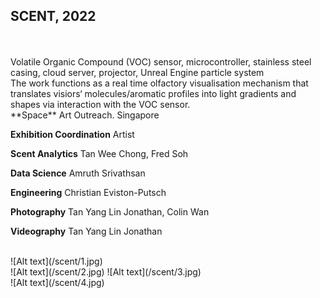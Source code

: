 ## SCENT, 2022

<br />
<br />
Volatile Organic Compound (VOC) sensor, microcontroller, stainless steel casing, cloud server, projector, Unreal Engine particle system

<br />
The work functions as a real time olfactory visualisation mechanism that translates visiors‘ molecules/aromatic profiles into light gradients and shapes via interaction with the VOC sensor.

<br />
**Space** Art Outreach. Singapore

**Exhibition Coordination** Artist

**Scent Analytics** Tan Wee Chong, Fred Soh

**Data Science** Amruth Srivathsan

**Engineering** Christian Eviston-Putsch

**Photography** Tan Yang Lin Jonathan, Colin Wan

**Videography** Tan Yang Lin Jonathan

<br />
![Alt text](/scent/1.jpg)
<br />
<Grid>
    <Col>![Alt text](/scent/2.jpg)</Col>
    <Col>![Alt text](/scent/3.jpg)</Col>
</Grid>
<br />
![Alt text](/scent/4.jpg)
<br />
